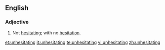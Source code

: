 ==English==
===Adjective===
{{en-adj|-}}

# Not [[hesitating]]; with no [[hesitation]].

[[et:unhesitating]]
[[it:unhesitating]]
[[te:unhesitating]]
[[vi:unhesitating]]
[[zh:unhesitating]]